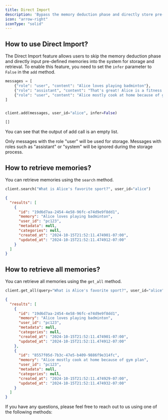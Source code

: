 ```yaml
---
title: Direct Import
description: 'Bypass the memory deduction phase and directly store pre-defined memories for efficient retrieval'
icon: "arrow-right"
iconType: "solid"
---
```


## How to use Direct Import?
The Direct Import feature allows users to skip the memory deduction phase and directly input pre-defined memories into the system for storage and retrieval.
To enable this feature, you need to set the `infer` parameter to `False` in the `add` method.


<CodeGroup>


```python Python
messages = [
    {"role": "user", "content": "Alice loves playing badminton"},
    {"role": "assistant", "content": "That's great! Alice is a fitness freak"},
    {"role": "user", "content": "Alice mostly cook at home because of gym plan"},
]


client.add(messages, user_id="alice", infer=False)
```

```markdown Output
[]
```
</CodeGroup>

You can see that the output of add call is an empty list.

<Note> Only messages with the role "user" will be used for storage. Messages with roles such as "assistant" or "system" will be ignored during the storage process. </Note>


## How to retrieve memories?

You can retrieve memories using the `search` method.

<CodeGroup>

```python Python
client.search("What is Alice's favorite sport?", user_id="alice")
```

```json Output
{
  "results": [
    {
      "id": "19d6d7aa-2454-4e58-96fc-e74d9e9f8dd1",
      "memory": "Alice loves playing badminton",
      "user_id": "pc123",
      "metadata": null,
      "categories": null,
      "created_at": "2024-10-15T21:52:11.474901-07:00",
      "updated_at": "2024-10-15T21:52:11.474912-07:00"
    }
  ]
}
```

</CodeGroup>

## How to retrieve all memories?

You can retrieve all memories using the `get_all` method.

<CodeGroup>

```python Python
client.get_all(query="What is Alice's favorite sport?", user_id="alice")
```

```json Output
{
  "results": [
    {
      "id": "19d6d7aa-2454-4e58-96fc-e74d9e9f8dd1",
      "memory": "Alice loves playing badminton",
      "user_id": "pc123",
      "metadata": null,
      "categories": null,
      "created_at": "2024-10-15T21:52:11.474901-07:00",
      "updated_at": "2024-10-15T21:52:11.474912-07:00"
    },
    {
      "id": "8557f05d-7b3c-47e5-b409-9886f9e314fc",
      "memory": "Alice mostly cook at home because of gym plan",
      "user_id": "pc123",
      "metadata": null,
      "categories": null,
      "created_at": "2024-10-15T21:52:11.474929-07:00",
      "updated_at": "2024-10-15T21:52:11.474932-07:00"
    }
  ]
}
```

</CodeGroup>

If you have any questions, please feel free to reach out to us using one of the following methods:

<Snippet file="get-help.mdx" />